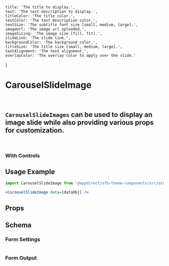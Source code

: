
    title: 'The title to display.',
    text: 'The text description to display.',
    titleColor: 'The title color.',
    textColor: 'The text description color.',
    textSize: 'The subtitle font size [small, medium, large].',
    imageUrl: 'The image url uploaded.',
    imageSizing: 'The image size [fill, fit].',
    slideLink: 'The slide link.',
    backgroundColor: 'The background color.',
    titleSize: 'The title size [small, medium, large].',
    textAlignment: 'The text alignment.',
    overlayColor: 'The overlay color to apply over the slide.'
}

<Meta of={CarouselSlideImageStories} />

# CarouselSlideImage

<br />

## `CarouselSlideImages` can be used to display an image slide while also providing various props for customization.

<br />

### With Controls

<Canvas>
  <Story of={CarouselSlideImageStories.WithControls} />
</Canvas>

## Usage Example

<CollapsibleJsonSnippet summary="dataObj" code={imageSlideMockData.slideData} />

```jsx
import CarouselSlideImage from '@appdirect/sfb-theme-components/src/atoms/carousel-slide-image/CarouselSlideImage'

<CarouselSlideImage data={dataObj} />
```

## Props

<ArgsTable of={CarouselSlideImage} />

## Schema

### Form Settings

<table>
  <TableContentFromObject obj={carouselSlideImageSettings} />
</table>

### Form Output

<FormOutput code={CarouselSlideImage.schema().form} />
